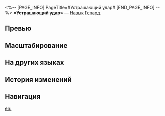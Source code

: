<%-- [PAGE_INFO]
PageTitle=#Устрашающий удар#
[END_PAGE_INFO] --%>
{{Навык Инфобокс
|Название         = Устрашающий удар
|Изображение      = Навык Устрашающий удар.png
|Персонаж         = Гепард
|Тип              = Навык
|Тэг              = Одиночная атака
|УронСтойк        = 20
|ЭнергияГен       = 30
|Энергия          = 
|Длительность     = 
|Описание         = Наносит одному противнику ледяной урон, равный {{Цвет|Выделенный|100%—220%}} от силы атаки Гепарда, и имеет {{Доп эффект|базовый шанс}} 65% наложить на противника статус Заморозка на 1 ход.<br />Противник со статусом Заморозка не может совершать действий и будет получать {{Доп эффект|дополнительный ледяной урон}}, равный {{Цвет|Выделенный|30%—66%}} от силы атаки Гепарда, в начале каждого хода.
|Свойство1        = 
|Масштабирование1 = 
}}
'''«Устрашающий удар»''' — [[Навык]] [[Гепард]].

==Превью==
{{Превью
|Файл = Устрашающий удар Превью
}}

==Масштабирование==
{{Масштабирование навыка|тип=Навык
|100%;110%;120%;130%;140%;150%;162.5%;175%;187.5%;200%;210%;220%;230%;240%;250%
|30%;33%;36%;39%;42%;45%;48.75%;52.5%;56.25%;60%;63%;66%;69%;72%;75%
}}

==На других языках==
{{На других языках
|en   = Daunting Smite
|zhs  = 震慑之击
|zht  = 震懾之擊
|ja   = {{Rubi|震撼|しんかん}}の{{Rubi|一撃|いちげき}}
|ko   = 위협의 일격
|es   = Golpe sobrecogedor
|fr   = Frappe intimidante
|ru   = Устрашающий удар
|th   = Daunting Smite
|vi   = Xung Kích Kinh Hoàng
|de   = Einschüchternder Schlag
|id   = Daunting Smite
|pt   = Golpe Intimidador
}}

==История изменений==
{{История изменений|3.5}}

==Навигация==
{{Навык Навбокс|Гепард}}

[[en:]]